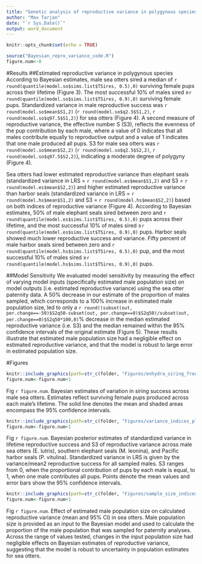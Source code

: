 ```yaml
---
title: "Genetic analysis of reproductive variance in polygynous species and a sea otter case study"
author: "Max Tarjan"
date: "`r Sys.Date()`"
output: word_document
---
```


```r
knitr::opts_chunk$set(echo = TRUE)
```

```r
source("Bayesian_repro_variance_code.R")
figure.num<-0
```

#Results
##Estimated reproductive variance in polygynous species
According to Bayesian estimates, male sea otters sired a median of `r round(quantile(model.so$sims.list$TSires, 0.5),0)` surviving female pups across their lifetime (Figure 3). The most successful 10% of males sired ≥`r round(quantile(model.so$sims.list$TSires, 0.9),0)` surviving female pups. Standardized variance in male reproductive success was `r round(model.so$mean$S1,2)` (`r round(model.so$q2.5$S1,2)`, `r round(model.so$q97.5$S1,2)`) for sea otters (Figure 4). A second measure of reproductive variance, the effective number S (S3), reflects the evenness of the pup contribution by each male, where a value of 0 indicates that all males contribute equally to reproductive output and a value of 1 indicates that one male produced all pups. S3 for male sea otters was `r round(model.so$mean$S2,2)` (`r round(model.so$q2.5$S2,2)`, `r round(model.so$q97.5$S2,2)`), indicating a moderate degree of polygyny (Figure 4).

Sea otters had lower estimated reproductive variance than elephant seals (standardized variance in LRS = `r round(model.es$mean$S1,2)` and S3 = `r round(model.es$mean$S2,2)`) and higher estimated reproductive variance than harbor seals (standardized variance in LRS = `r round(model.hs$mean$S1,2)` and S3 = `r round(model.hs$mean$S2,2)`) based on both indices of reproductive variance (Figure 4). According to Bayesian estimates, 50% of male elephant seals sired between zero and `r round(quantile(model.es$sims.list$TSires, 0.5),0)` pups across their lifetime, and the most successful 10% of males sired ≥`r round(quantile(model.es$sims.list$TSires, 0.9),0)` pups. Harbor seals showed much lower reproductive success and variance. Fifty percent of male harbor seals sired between zero and `r round(quantile(model.hs$sims.list$TSires, 0.5),0)` pup, and the most successful 10% of males sired ≥`r round(quantile(model.hs$sims.list$TSires, 0.9),0)` pups.

##Model Sensitivity
We evaluated model sensitivity by measuring the effect of varying model inputs (specifically estimated male population size) on model outputs (i.e. estimated reproductive variance) using the sea otter paternity data. A 50% decrease in our estimate of the proportion of males sampled, which corresponds to a 100% increase in estimated male population size, led to only a `r round((subset(out, per.change==-50)$S2q50-subset(out, per.change==0)$S2q50)/subset(out, per.change==0)$S2q50*100,0)`% decrease in the median estimated reproductive variance (i.e. S3) and the median remained within the 95% confidence intervals of the original estimate (Figure 5). These results illustrate that estimated male population size had a negligible effect on estimated reproductive variance, and that the model is robust to large error in estimated population size.

#Figures
```r
knitr::include_graphics(path=str_c(folder, "Figures/enhydra_siring_frequency_plot.tiff"))
figure.num<-figure.num+1
```
Fig `r figure.num`. Bayesian estimates of variation in siring success across male sea otters. Estimates reflect surviving female pups produced across each male’s lifetime. The solid line denotes the mean and shaded areas encompass the 95% confidence intervals.

```r
knitr::include_graphics(path=str_c(folder, "Figures/variance_indices_plot.tiff"))
figure.num<-figure.num+1
```
Fig `r figure.num`. Bayesian posterior estimates of standardized variance in lifetime reproductive success and S3 of reproductive variance across male sea otters (E. lutris), southern elephant seals (M. leonina), and Pacific harbor seals (P. vitulina). Standardized variance in LRS is given by the variance/mean2 reproductive success for all sampled males. S3 ranges from 0, when the proportional contribution of pups by each male is equal, to 1, when one male contributes all pups. Points denote the mean values and error bars show the 95% confidence intervals.

```r
knitr::include_graphics(path=str_c(folder, "Figures/sample_size_indices_plot.tiff"))
figure.num<-figure.num+1
```
Fig `r figure.num`. Effect of estimated male population size on calculated reproductive variance (mean and 95% CI) in sea otters. Male population size is provided as an input to the Bayesian model and used to calculate the proportion of the male population that was sampled for paternity analyses. Across the range of values tested, changes in the input population size had negligible effects on Bayesian estimates of reproductive variance, suggesting that the model is robust to uncertainty in population estimates for sea otters.